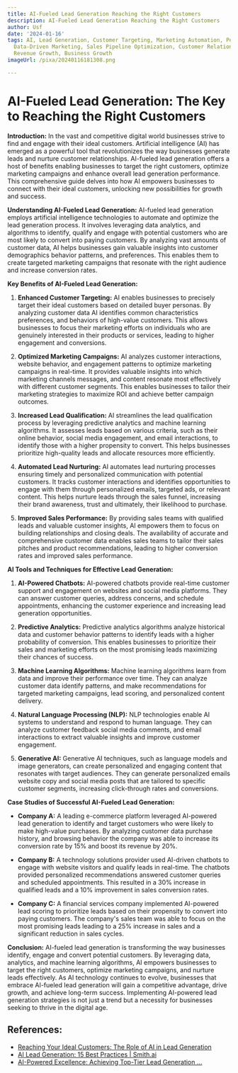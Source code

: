 ```yaml
---
title: AI-Fueled Lead Generation Reaching the Right Customers
description: AI-Fueled Lead Generation Reaching the Right Customers
author: Usf
date: '2024-01-16'
tags: AI, Lead Generation, Customer Targeting, Marketing Automation, Personalization,
  Data-Driven Marketing, Sales Pipeline Optimization, Customer Relationship Management,
  Revenue Growth, Business Growth
imageUrl: /pixa/20240116181308.png

---
```

# AI-Fueled Lead Generation: The Key to Reaching the Right Customers

**Introduction:**
In the vast and competitive digital world businesses  strive to  find and  engage with their ideal customers. Artificial intelligence (AI) has emerged as a powerful  tool that revolutionizes the way businesses generate leads and  nurture customer relationships. AI-fueled lead generation offers  a host of benefits enabling businesses to target the right customers, optimize marketing campaigns and enhance overall  lead generation performance. This comprehensive guide delves into  how AI empowers businesses to connect with their ideal customers,  unlocking new possibilities for growth and success.

**Understanding AI-Fueled Lead  Generation:**
AI-fueled lead generation employs artificial intelligence technologies to automate and optimize the lead generation process. It involves  leveraging data analytics, and  algorithms to identify, qualify and engage with potential customers who are  most likely to convert into paying customers. By analyzing vast amounts of customer data,  AI helps businesses gain valuable  insights into customer demographics behavior patterns, and preferences. This enables them to create targeted marketing campaigns that  resonate with the right audience and increase conversion rates.

**Key Benefits of AI-Fueled Lead Generation:**
1.  **Enhanced Customer Targeting:** AI enables businesses to precisely target their ideal customers based on detailed buyer personas. By analyzing customer data AI identifies common characteristics preferences, and  behaviors of high-value customers. This allows businesses to focus their marketing efforts on individuals  who are genuinely interested in their products or services,  leading to higher  engagement and conversions.

2. **Optimized Marketing Campaigns:** AI analyzes customer interactions, website behavior, and engagement patterns to optimize marketing campaigns in real-time. It provides valuable insights  into which marketing channels messages, and content resonate most  effectively with different customer segments. This enables  businesses to tailor their marketing  strategies to maximize ROI  and achieve better campaign outcomes.

3. **Increased Lead Qualification:** AI streamlines the lead qualification process by leveraging predictive analytics and machine  learning  algorithms. It assesses leads based on various criteria, such  as their online behavior,  social media engagement, and email interactions, to  identify those with a higher propensity to convert.  This helps businesses prioritize high-quality leads  and allocate  resources more efficiently.

4. **Automated Lead Nurturing:** AI automates lead nurturing processes ensuring timely and personalized communication with potential customers. It tracks customer interactions and identifies opportunities to engage with them through personalized emails,  targeted ads, or relevant content. This helps nurture leads through the sales funnel, increasing their brand awareness,  trust and ultimately, their likelihood to purchase.

5. **Improved Sales Performance:** By providing sales teams with qualified leads and valuable customer insights, AI empowers them to focus on  building relationships and closing deals. The availability of accurate and  comprehensive customer data enables  sales teams to tailor their sales pitches and product recommendations, leading to higher conversion rates and improved sales performance.

**AI Tools and Techniques for Effective Lead  Generation:**
1. **AI-Powered  Chatbots:** AI-powered chatbots provide real-time customer support and engagement on websites and social media platforms. They can answer customer queries, address concerns, and schedule appointments, enhancing the customer experience and increasing lead generation opportunities.

2. **Predictive Analytics:** Predictive  analytics algorithms analyze historical data and customer behavior patterns  to identify leads with a higher probability of conversion. This  enables businesses to prioritize  their sales and marketing efforts on the most promising leads maximizing their chances of success.

3. **Machine Learning Algorithms:** Machine learning  algorithms learn from data and improve their performance over time. They can analyze customer data  identify  patterns, and make recommendations for targeted marketing campaigns, lead scoring, and personalized content delivery.

4.  **Natural Language Processing (NLP):**  NLP technologies enable AI  systems to  understand and  respond to human language. They can analyze customer feedback social media comments, and email interactions to extract valuable insights and improve customer engagement.

5. **Generative  AI:** Generative  AI techniques, such  as language models and  image generators, can  create personalized  and engaging content that resonates with target audiences. They can generate personalized  emails website copy and social media posts that are tailored to specific customer segments, increasing click-through rates and conversions.

**Case Studies of Successful  AI-Fueled Lead  Generation:**
- **Company A:** A leading e-commerce platform leveraged AI-powered lead generation to identify  and target customers who were likely to make high-value purchases. By analyzing  customer  data purchase history, and  browsing behavior  the company was able to increase its conversion rate by 15% and boost its  revenue by 20%.


- **Company B:** A  technology solutions provider used AI-driven chatbots to engage with website visitors and qualify leads in real-time. The  chatbots provided personalized recommendations answered customer queries and  scheduled appointments. This resulted in a 30%  increase in qualified  leads and a 10% improvement in  sales conversion rates.


- **Company C:** A financial services company implemented AI-powered lead scoring to prioritize  leads  based on their  propensity to  convert into paying customers. The company's  sales team was able to focus on the most promising leads leading to a 25% increase in sales and a significant  reduction in sales cycles.

**Conclusion:**
AI-fueled lead generation is transforming the way businesses identify,  engage and convert potential customers. By leveraging data, analytics, and machine learning algorithms, AI empowers businesses to target  the right customers, optimize marketing campaigns, and nurture leads effectively. As AI technology  continues to evolve, businesses that embrace AI-fueled lead  generation  will gain a competitive advantage, drive growth, and achieve long-term success.  Implementing AI-powered lead generation  strategies is not just a trend but a necessity for businesses seeking to thrive in the digital age.

## References:
- [Reaching Your Ideal Customers: The Role of AI in Lead Generation](https://www.clodura.ai/blog/reaching-your-ideal-customers-the-role-of-ai-in-lead-generation/)
- [AI Lead Generation: 15 Best Practices | Smith.ai](https://smith.ai/blog/ai-lead-generation)
- [AI-Powered Excellence: Achieving Top-Tier Lead Generation ...](https://www.linkedin.com/pulse/ai-powered-excellence-achieving-top-tier-lead-sunil-tripathy-q9kfc?trk=articles_directory)
